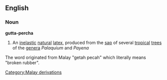 ==English==
===Noun===
{{wikipedia}}
'''gutta-percha'''
#An [[inelastic]] [[natural]] [[latex]], produced from the [[sap]] of several [[tropical]] [[tree]]s of the [[genus|genera]] ''Palaquium'' and ''Payena''
[[Category:Malay derivations]]

The word originated from Malay "getah pecah" which literally means "broken rubber".